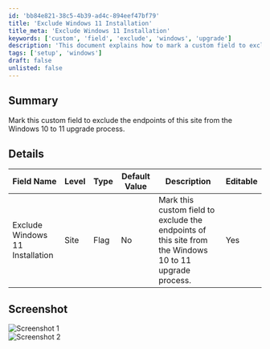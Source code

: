 ```yaml
---
id: 'bb84e821-38c5-4b39-ad4c-894eef47bf79'
title: 'Exclude Windows 11 Installation'
title_meta: 'Exclude Windows 11 Installation'
keywords: ['custom', 'field', 'exclude', 'windows', 'upgrade']
description: 'This document explains how to mark a custom field to exclude the endpoints of a site from the Windows 10 to 11 upgrade process. It provides details on the field name, type, default value, and editable status, along with screenshots for better understanding.'
tags: ['setup', 'windows']
draft: false
unlisted: false
---
```

## Summary

Mark this custom field to exclude the endpoints of this site from the Windows 10 to 11 upgrade process.

## Details

| Field Name                          | Level | Type | Default Value | Description                                                                                          | Editable |
|-------------------------------------|-------|------|---------------|------------------------------------------------------------------------------------------------------|----------|
| Exclude Windows 11 Installation     | Site  | Flag | No            | Mark this custom field to exclude the endpoints of this site from the Windows 10 to 11 upgrade process. | Yes      |

## Screenshot

![Screenshot 1](../../../static/img/Site---Exclude-Windows-11-Installation/image_1.png)  
![Screenshot 2](../../../static/img/Site---Exclude-Windows-11-Installation/image_2.png)











